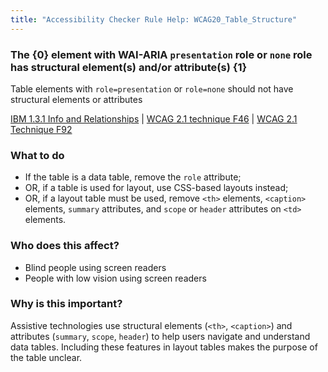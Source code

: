 ```yaml
---
title: "Accessibility Checker Rule Help: WCAG20_Table_Structure"
---
```


<div className="toolHelp">
<Row>
<Column colLg={11} colMd={5} colSm={4} className="toolMain">

<div id="locLevel"></div>

### The {0} element with WAI-ARIA `presentation` role or `none` role has structural element(s) and/or attribute(s) {1}
Table elements with `role=presentation` or `role=none` should not have structural elements or attributes

[IBM 1.3.1 Info and Relationships](https://www.ibm.com/able/guidelines/ci162/info_and_relationships.html) | [WCAG 2.1 technique F46](https://www.w3.org/WAI/WCAG21/Techniques/failures/F46.html) | [WCAG 2.1 Technique F92](https://www.w3.org/WAI/WCAG21/Techniques/failures/F92.html)

<div id="locSnippet"></div>

### What to do

 * If the table is a data table, remove the `role` attribute;
 * OR, if a table is used for layout, use CSS-based layouts instead;
 * OR, if a layout table must be used, remove `<th>` elements, `<caption>` elements, `summary` attributes, and `scope` or `header` attributes on `<td>` elements.

</Column>
<Column colLg={5} colMd={3} colSm={4} className="toolLeft">

### Who does this affect?

* Blind people using screen readers
* People with low vision using screen readers

### Why is this important?

Assistive technologies use structural elements (`<th>`, `<caption>`) and attributes (`summary`, `scope`, `header`) to help users navigate and understand data tables. Including these features in layout tables makes the purpose of the table unclear.

</Column>
</Row>
</div>
